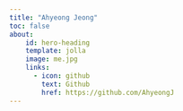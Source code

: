 ```yaml
---
title: "Ahyeong Jeong"
toc: false
about: 
    id: hero-heading
    template: jolla
    image: me.jpg
    links: 
      - icon: github
        text: Github
        href: https://github.com/AhyeongJ
---
```

